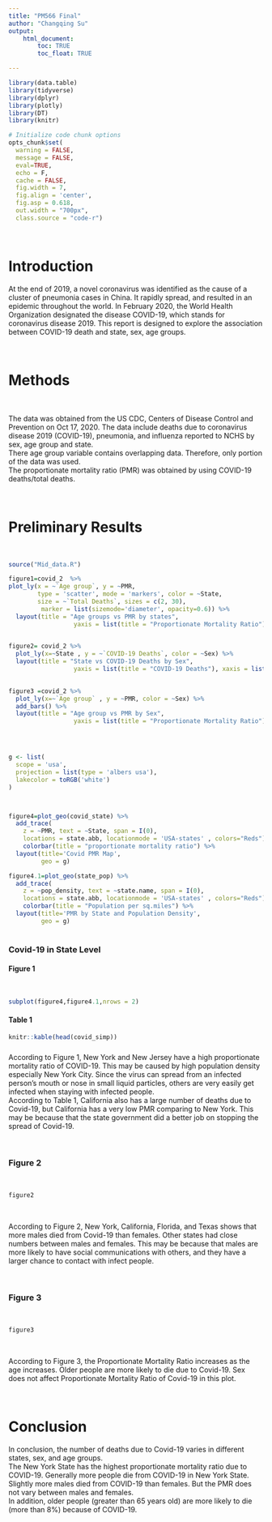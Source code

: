 ```yaml
---
title: "PM566 Final"
author: "Changqing Su"
output: 
    html_document:
        toc: TRUE
        toc_float: TRUE

---
```


```r

library(data.table)
library(tidyverse)
library(dplyr)
library(plotly)
library(DT)
library(knitr)

# Initialize code chunk options
opts_chunk$set(
  warning = FALSE,
  message = FALSE,
  eval=TRUE,
  echo = F,
  cache = FALSE,
  fig.width = 7, 
  fig.align = 'center',
  fig.asp = 0.618,
  out.width = "700px",
  class.source = "code-r")
```

<br>

# Introduction

At the end of 2019, a novel coronavirus was identified as the cause of a cluster of pneumonia cases in China. It rapidly spread, and resulted in an epidemic throughout the world. In February 2020, the World Health Organization designated the disease COVID-19, which stands for coronavirus disease 2019. This report is designed to explore the association between COVID-19 death and state, sex, age groups.

<br>

# Methods

<br>

The data was obtained from the US CDC, Centers of Disease Control and Prevention on Oct 17, 2020. The data include deaths due to coronavirus disease 2019 (COVID-19), pneumonia, and influenza reported to NCHS by sex, age group and state. \
There age group variable contains overlapping data. Therefore, only portion of the data was used. \
The proportionate mortality ratio (PMR) was obtained by using COVID-19 deaths/total deaths. \

<br>

# Preliminary Results

<br>

```r
source("Mid_data.R")
```

```r

figure1=covid_2  %>%
plot_ly(x = ~`Age group`, y = ~PMR, 
        type = 'scatter', mode = 'markers', color = ~State,
        size = ~`Total Deaths`, sizes = c(2, 30), 
         marker = list(sizemode='diameter', opacity=0.6)) %>%
  layout(title = "Age groups vs PMR by states",
                  yaxis = list(title = "Proportionate Mortality Ratio"), xaxis = list(title = "Age groups"))
  

figure2= covid_2 %>%
  plot_ly(x=~State , y = ~`COVID-19 Deaths`, color = ~Sex) %>%
  layout(title = "State vs COVID-19 Deaths by Sex",
                  yaxis = list(title = "COVID-19 Deaths"), xaxis = list(title = "State"))
  

figure3 =covid_2 %>%
  plot_ly(x=~`Age group` , y = ~PMR, color = ~Sex) %>%
  add_bars() %>%
  layout(title = "Age group vs PMR by Sex",
                  yaxis = list(title = "Proportionate Mortality Ratio"), xaxis = list(title = "Age group "),barmode = "stack") 




g <- list(
  scope = 'usa',
  projection = list(type = 'albers usa'),
  lakecolor = toRGB('white')
)



figure4=plot_geo(covid_state) %>%
  add_trace(
    z = ~PMR, text = ~State, span = I(0),
    locations = state.abb, locationmode = 'USA-states' , colors="Reds") %>% 
    colorbar(title = "proportionate mortality ratio") %>%
  layout(title='Covid PMR Map',
         geo = g)

figure4.1=plot_geo(state_pop) %>%
  add_trace(
    z = ~pop_density, text = ~state.name, span = I(0),
    locations = state.abb, locationmode = 'USA-states' , colors="Reds") %>% 
    colorbar(title = "Population per sq.miles") %>% 
  layout(title='PMR by State and Population Density', 
         geo = g)
 


```

### Covid-19 in State Level {.tabset}

#### Figure 1

<br>

```r
subplot(figure4,figure4.1,nrows = 2)

```

#### Table 1

```r
knitr::kable(head(covid_simp))
```

### {-}

According to Figure 1, New York and New Jersey have a high proportionate mortality ratio of COVID-19. This may be caused by high population density especially New York City. Since the virus can spread from an infected person’s mouth or nose in small liquid particles, others are very easily get infected when staying with infected people. \
According to Table 1, California also has a large number of deaths due to Covid-19, but California has a very low PMR comparing to New York. This may be because that the state government did a better job on stopping the spread of Covid-19. 


<br>

### Figure 2

<br>

```r
figure2
```

<br>

According to Figure 2, New York, California, Florida, and Texas shows that more males died from Covid-19 than females. Other states had close numbers between males and females. This may be because that males are more likely to have social communications with others, and they have a larger chance to contact with infect people.

<br>

### Figure 3

<br>

```r
figure3
```

<br>

According to Figure 3, the Proportionate Mortality Ratio increases as the age increases. Older people are more likely to die due to Covid-19. Sex does not affect Proportionate Mortality Ratio of Covid-19 in this plot.

<br>

# Conclusion

In conclusion, the number of deaths due to Covid-19 varies in different states, sex, and age groups. \
The New York State has the highest proportionate mortality ratio due to COVID-19. Generally more people die from COVID-19 in New York State. \
Slightly more males died from COVID-19 than females. But the PMR does not vary between males and females. \
In addition, older people (greater than 65 years old) are more likely to die (more than 8%) because of COVID-19. 
